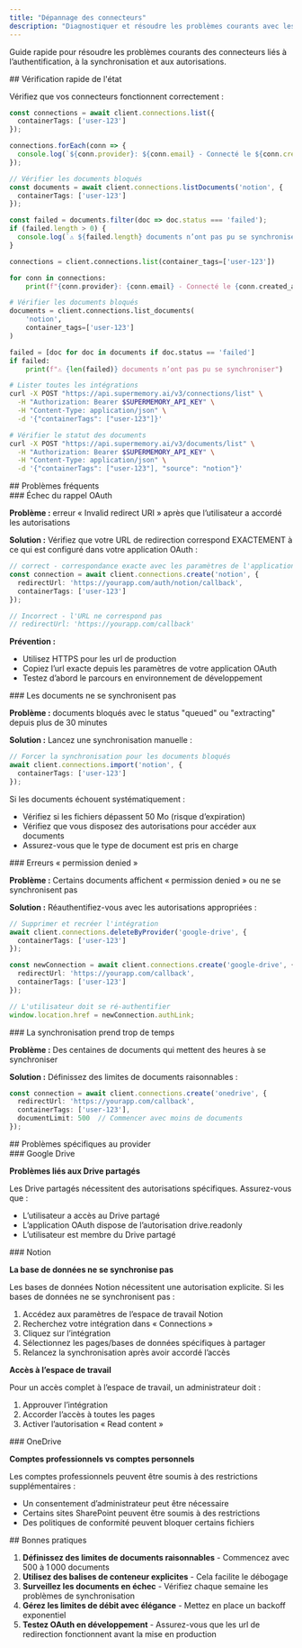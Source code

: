```yaml
---
title: "Dépannage des connecteurs"
description: "Diagnostiquer et résoudre les problèmes courants avec les connecteurs Google Drive, Notion et OneDrive"
---
```


Guide rapide pour résoudre les problèmes courants des connecteurs liés à l’authentification, à la synchronisation et aux autorisations.

<div id="quick-health-check">
  ## Vérification rapide de l'état
</div>

Vérifiez que vos connecteurs fonctionnent correctement :

<CodeGroup>

```typescript TypeScript
const connections = await client.connections.list({
  containerTags: ['user-123']
});

connections.forEach(conn => {
  console.log(`${conn.provider}: ${conn.email} - Connecté le ${conn.createdAt}`);
});

// Vérifier les documents bloqués
const documents = await client.connections.listDocuments('notion', {
  containerTags: ['user-123']
});

const failed = documents.filter(doc => doc.status === 'failed');
if (failed.length > 0) {
  console.log(`⚠️ ${failed.length} documents n’ont pas pu se synchroniser`);
}
```

```python Python
connections = client.connections.list(container_tags=['user-123'])

for conn in connections:
    print(f"{conn.provider}: {conn.email} - Connecté le {conn.created_at}")

# Vérifier les documents bloqués
documents = client.connections.list_documents(
    'notion',
    container_tags=['user-123']
)

failed = [doc for doc in documents if doc.status == 'failed']
if failed:
    print(f"⚠️ {len(failed)} documents n’ont pas pu se synchroniser")
```

```bash cURL
# Lister toutes les intégrations
curl -X POST "https://api.supermemory.ai/v3/connections/list" \
  -H "Authorization: Bearer $SUPERMEMORY_API_KEY" \
  -H "Content-Type: application/json" \
  -d '{"containerTags": ["user-123"]}'

# Vérifier le statut des documents
curl -X POST "https://api.supermemory.ai/v3/documents/list" \
  -H "Authorization: Bearer $SUPERMEMORY_API_KEY" \
  -H "Content-Type: application/json" \
  -d '{"containerTags": ["user-123"], "source": "notion"}'
```

</CodeGroup>

<div id="common-issues">
  ## Problèmes fréquents
</div>

<div id="oauth-callback-fails">
  ### Échec du rappel OAuth
</div>

**Problème :** erreur « Invalid redirect URI » après que l’utilisateur a accordé les autorisations

**Solution :** Vérifiez que votre URL de redirection correspond EXACTEMENT à ce qui est configuré dans votre application OAuth :

```typescript
// correct - correspondance exacte avec les paramètres de l'application OAuth
const connection = await client.connections.create('notion', {
  redirectUrl: 'https://yourapp.com/auth/notion/callback',
  containerTags: ['user-123']
});

// Incorrect - l'URL ne correspond pas
// redirectUrl: 'https://yourapp.com/callback'
```

**Prévention :**

* Utilisez HTTPS pour les url de production
* Copiez l’url exacte depuis les paramètres de votre application OAuth
* Testez d’abord le parcours en environnement de développement


<div id="documents-not-syncing">
  ### Les documents ne se synchronisent pas
</div>

**Problème :** documents bloqués avec le status &quot;queued&quot; ou &quot;extracting&quot; depuis plus de 30 minutes

**Solution :** Lancez une synchronisation manuelle :

```typescript
// Forcer la synchronisation pour les documents bloqués
await client.connections.import('notion', {
  containerTags: ['user-123']
});
```

Si les documents échouent systématiquement :

* Vérifiez si les fichiers dépassent 50 Mo (risque d’expiration)
* Vérifiez que vous disposez des autorisations pour accéder aux documents
* Assurez-vous que le type de document est pris en charge


<div id="permission-denied-errors">
  ### Erreurs « permission denied »
</div>

**Problème :** Certains documents affichent « permission denied » ou ne se synchronisent pas

**Solution :** Réauthentifiez-vous avec les autorisations appropriées :

```typescript
// Supprimer et recréer l'intégration
await client.connections.deleteByProvider('google-drive', {
  containerTags: ['user-123']
});

const newConnection = await client.connections.create('google-drive', {
  redirectUrl: 'https://yourapp.com/callback',
  containerTags: ['user-123']
});

// L'utilisateur doit se ré-authentifier
window.location.href = newConnection.authLink;
```


<div id="sync-takes-too-long">
  ### La synchronisation prend trop de temps
</div>

**Problème :** Des centaines de documents qui mettent des heures à se synchroniser

**Solution :** Définissez des limites de documents raisonnables :

```typescript
const connection = await client.connections.create('onedrive', {
  redirectUrl: 'https://yourapp.com/callback',
  containerTags: ['user-123'],
  documentLimit: 500  // Commencer avec moins de documents
});
```


<div id="provider-specific-issues">
  ## Problèmes spécifiques au provider
</div>

<div id="google-drive">
  ### Google Drive
</div>

**Problèmes liés aux Drive partagés**

Les Drive partagés nécessitent des autorisations spécifiques. Assurez-vous que :

- L’utilisateur a accès au Drive partagé
- L’application OAuth dispose de l’autorisation drive.readonly
- L’utilisateur est membre du Drive partagé

<div id="notion">
  ### Notion
</div>

**La base de données ne se synchronise pas**

Les bases de données Notion nécessitent une autorisation explicite. Si les bases de données ne se synchronisent pas :

1. Accédez aux paramètres de l’espace de travail Notion
2. Recherchez votre intégration dans « Connections »
3. Cliquez sur l’intégration
4. Sélectionnez les pages/bases de données spécifiques à partager
5. Relancez la synchronisation après avoir accordé l’accès

**Accès à l’espace de travail**

Pour un accès complet à l’espace de travail, un administrateur doit :

1. Approuver l’intégration
2. Accorder l’accès à toutes les pages
3. Activer l’autorisation « Read content »

<div id="onedrive">
  ### OneDrive
</div>

**Comptes professionnels vs comptes personnels**

Les comptes professionnels peuvent être soumis à des restrictions supplémentaires :

- Un consentement d’administrateur peut être nécessaire
- Certains sites SharePoint peuvent être soumis à des restrictions
- Des politiques de conformité peuvent bloquer certains fichiers

<div id="best-practices">
  ## Bonnes pratiques
</div>

1. **Définissez des limites de documents raisonnables** - Commencez avec 500 à 1 000 documents
2. **Utilisez des balises de conteneur explicites** - Cela facilite le débogage
3. **Surveillez les documents en échec** - Vérifiez chaque semaine les problèmes de synchronisation
4. **Gérez les limites de débit avec élégance** - Mettez en place un backoff exponentiel
5. **Testez OAuth en développement** - Assurez-vous que les url de redirection fonctionnent avant la mise en production